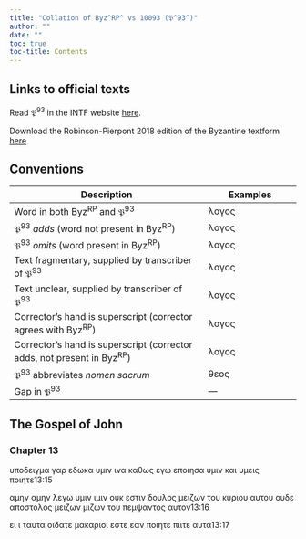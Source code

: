 ```yaml
---
title: "Collation of Byz^RP^ vs 10093 (𝔓^93^)"
author: ""
date: ""
toc: true
toc-title: Contents
---
```


::: {.callout-note appearance="minimal" icon="false" collapse="true"}
# Links to official texts

Read 𝔓^93^ in the INTF website [here](https://ntvmr.uni-muenster.de/manuscript-workspace?docID=10093).

Download the Robinson-Pierpont 2018 edition of the Byzantine textform [here](https://web.archive.org/web/20210413060536/https://byzantinetext.com/wp-content/uploads/2021/03/robinson-pierpont-2018-gnt-edition.pdf).


:::


::: {.callout-note appearance="minimal" icon="false" collapse="true"}
# Conventions

| Description                                                              	| Examples                           	|
|--------------------------------------------------------------------------	|------------------------------------	|
| Word in both Byz^RP^ and 𝔓^93^                                   	| λογος                              	|
| 𝔓^93^ *adds* (word not present in Byz^RP^)                       	| [λογος]{.greek-added}            	|
| 𝔓^93^ *omits* (word present in Byz^RP^)                          	| [λογος]{.greek-omitted}          	|
| Text fragmentary, supplied by transcriber of 𝔓^93^               	| [λογος]{.greek-supplied}         	|
| Text unclear, supplied by transcriber of 𝔓^93^                   	| [λογος]{.unclear}                	|
| Corrector's hand is superscript (corrector agrees with Byz^RP^)          	| [λογος]{.corr}                   	|
| Corrector's hand is superscript (corrector adds, not present in Byz^RP^) 	| [[λογος]{.corr}]{.greek-added} 	|
| 𝔓^93^ abbreviates *nomen sacrum*                                 	| [θεος]{.greek-abbr}            	|
| Gap in 𝔓^93^                                                     	| [―]{.gap}                        	|
:::

## The Gospel of John

### Chapter 13

[υποδειγμα]{.greek-omitted} [γαρ]{.greek-omitted} [εδωκα]{.greek-omitted} [υμιν]{.greek-omitted} [ινα]{.greek-omitted} [καθως]{.greek-omitted} [εγω]{.greek-omitted} [εποιησα]{.greek-omitted} [υμιν]{.greek-omitted} [και]{.unclear} [υμεις]{.greek-supplied} [ποιητε]{.greek-supplied}[13:15]{.aside}

[αμην]{.greek-supplied} [αμην]{.greek-supplied} λεγω [υμιν]{.greek-omitted} [ι[μ]{.unclear}[ιν]{.greek-supplied}]{.greek-added} [ουκ]{.greek-supplied} [εστιν]{.greek-supplied} [δουλος]{.greek-supplied} [μειζων]{.greek-supplied} του κυρ[ιου]{.greek-supplied} [αυτου]{.greek-supplied} [ουδε]{.greek-supplied} [αποστολος]{.greek-supplied} [μειζων]{.greek-omitted} [μιζω[ν]{.unclear}]{.greek-added} [του]{.greek-supplied} [πεμψαντος]{.greek-supplied} [αυτον]{.greek-supplied}[13:16]{.aside}

[ει]{.greek-omitted} [[ι]{.unclear}]{.greek-added} ταυτ[α]{.unclear} [οιδατε]{.greek-supplied} [μακαριοι]{.greek-supplied} [εστε]{.greek-supplied} [εαν]{.greek-supplied} [ποιητε]{.greek-omitted} [πιιτε]{.greek-added} [αυτα]{.greek-supplied}[13:17]{.aside}

